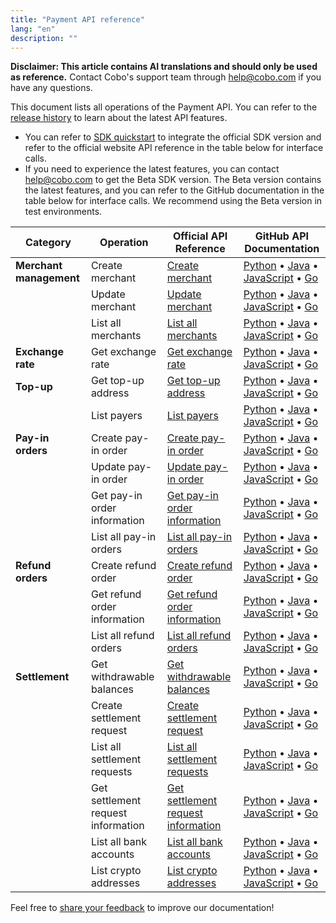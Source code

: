 ```yaml
---
title: "Payment API reference"
lang: "en"
description: ""
---
```


<Note>**Disclaimer: This article contains AI translations and should only be used as reference.** Contact Cobo's support team through [help@cobo.com](mailto:help@cobo.com) if you have any questions.</Note>

This document lists all operations of the Payment API. You can refer to the [release history](/v2/payments/changelog) to learn about the latest API features.

- You can refer to [SDK quickstart](/v2/developer-tools/quickstart-python) to integrate the official SDK version and refer to the official website API reference in the table below for interface calls.
- If you need to experience the latest features, you can contact [help@cobo.com](mailto:help@cobo.com) to get the Beta SDK version. The Beta version contains the latest features, and you can refer to the GitHub documentation in the table below for interface calls. We recommend using the Beta version in test environments.

| Category | Operation | Official API Reference | GitHub API Documentation |
|------|------|----------|------------|
| **Merchant management** | Create merchant | [Create merchant](/v2/api-references/payment/create-merchant) | [Python](https://github.com/CoboGlobal/cobo-waas2-python-sdk/blob/payment/docs/PaymentApi.md#create_merchant) • [Java](https://github.com/CoboGlobal/cobo-waas2-java-sdk/blob/payment/docs/PaymentApi.md#createMerchant) • [JavaScript](https://github.com/CoboGlobal/cobo-waas2-js-sdk/blob/payment/docs/PaymentApi.md#createMerchant) • [Go](https://github.com/CoboGlobal/cobo-waas2-go-sdk/blob/payment/docs/PaymentAPI.md#createmerchant) |
|  | Update merchant | [Update merchant](/v2/api-references/payment/update-merchant) | [Python](https://github.com/CoboGlobal/cobo-waas2-python-sdk/blob/payment/docs/PaymentApi.md#update_merchant_by_id) • [Java](https://github.com/CoboGlobal/cobo-waas2-java-sdk/blob/payment/docs/PaymentApi.md#updateMerchantById) • [JavaScript](https://github.com/CoboGlobal/cobo-waas2-js-sdk/blob/payment/docs/PaymentApi.md#updateMerchantById) • [Go](https://github.com/CoboGlobal/cobo-waas2-go-sdk/blob/payment/docs/PaymentAPI.md#updatemerchantbyid) |
|  | List all merchants | [List all merchants](/v2/api-references/payment/list-all-merchants) | [Python](https://github.com/CoboGlobal/cobo-waas2-python-sdk/blob/payment/docs/PaymentApi.md#list_merchants) • [Java](https://github.com/CoboGlobal/cobo-waas2-java-sdk/blob/payment/docs/PaymentApi.md#listMerchants) • [JavaScript](https://github.com/CoboGlobal/cobo-waas2-js-sdk/blob/payment/docs/PaymentApi.md#listMerchants) • [Go](https://github.com/CoboGlobal/cobo-waas2-go-sdk/blob/payment/docs/PaymentAPI.md#listmerchants) |
| **Exchange rate** | Get exchange rate | [Get exchange rate](/v2/api-references/payment/get-exchange-rate) | [Python](https://github.com/CoboGlobal/cobo-waas2-python-sdk/blob/payment/docs/PaymentApi.md#get_exchange_rate) • [Java](https://github.com/CoboGlobal/cobo-waas2-java-sdk/blob/payment/docs/PaymentApi.md#getExchangeRate) • [JavaScript](https://github.com/CoboGlobal/cobo-waas2-js-sdk/blob/payment/docs/PaymentApi.md#getExchangeRate) • [Go](https://github.com/CoboGlobal/cobo-waas2-go-sdk/blob/payment/docs/PaymentAPI.md#getexchangerate) |
| **Top-up** | Get top-up address | [Get top-up address](/v2/api-references/payment/get-top-up-address) | [Python](https://github.com/CoboGlobal/cobo-waas2-python-sdk/blob/payment/docs/PaymentApi.md#get_top_up_address) • [Java](https://github.com/CoboGlobal/cobo-waas2-java-sdk/blob/payment/docs/PaymentApi.md#getTopUpAddress) • [JavaScript](https://github.com/CoboGlobal/cobo-waas2-js-sdk/blob/payment/docs/PaymentApi.md#getTopUpAddress) • [Go](https://github.com/CoboGlobal/cobo-waas2-go-sdk/blob/payment/docs/PaymentAPI.md#gettopupaddress) |
|  | List payers | [List payers](/v2/api-references/payment/list-payers) | [Python](https://github.com/CoboGlobal/cobo-waas2-python-sdk/blob/payment/docs/PaymentApi.md#list_top_up_payers) • [Java](https://github.com/CoboGlobal/cobo-waas2-java-sdk/blob/payment/docs/PaymentApi.md#listTopUpPayers) • [JavaScript](https://github.com/CoboGlobal/cobo-waas2-js-sdk/blob/payment/docs/PaymentApi.md#listTopUpPayers) • [Go](https://github.com/CoboGlobal/cobo-waas2-go-sdk/blob/payment/docs/PaymentAPI.md#ListTopUpPayers) |
| **Pay-in orders** | Create pay-in order | [Create pay-in order](/v2/api-references/payment/create-pay-in-order) | [Python](https://github.com/CoboGlobal/cobo-waas2-python-sdk/blob/payment/docs/PaymentApi.md#create_payment_order) • [Java](https://github.com/CoboGlobal/cobo-waas2-java-sdk/blob/payment/docs/PaymentApi.md#createPaymentOrder) • [JavaScript](https://github.com/CoboGlobal/cobo-waas2-js-sdk/blob/payment/docs/PaymentApi.md#createPaymentOrder) • [Go](https://github.com/CoboGlobal/cobo-waas2-go-sdk/blob/payment/docs/PaymentAPI.md#CreatePaymentOrder) |
|  | Update pay-in order | [Update pay-in order](/v2/api-references/payment/update-pay-in-order) | [Python](https://github.com/CoboGlobal/cobo-waas2-python-sdk/blob/payment/docs/PaymentApi.md#update_payment_order) • [Java](https://github.com/CoboGlobal/cobo-waas2-java-sdk/blob/payment/docs/PaymentApi.md#updatePaymentOrder) • [JavaScript](https://github.com/CoboGlobal/cobo-waas2-js-sdk/blob/payment/docs/PaymentApi.md#updatePaymentOrder) • [Go](https://github.com/CoboGlobal/cobo-waas2-go-sdk/blob/payment/docs/PaymentAPI.md#updatepaymentorder) |
|  | Get pay-in order information | [Get pay-in order information](/v2/api-references/payment/get-pay-in-order-information) | [Python](https://github.com/CoboGlobal/cobo-waas2-python-sdk/blob/payment/docs/PaymentApi.md#get_payment_order_detail_by_id) • [Java](https://github.com/CoboGlobal/cobo-waas2-java-sdk/blob/payment/docs/PaymentApi.md#getPaymentOrderDetailById) • [JavaScript](https://github.com/CoboGlobal/cobo-waas2-js-sdk/blob/payment/docs/PaymentApi.md#getPaymentOrderDetailById) • [Go](https://github.com/CoboGlobal/cobo-waas2-go-sdk/blob/payment/docs/PaymentAPI.md#getpaymentorderdetailbyid) |
|  | List all pay-in orders | [List all pay-in orders](/v2/api-references/payment/list-all-pay-in-orders) | [Python](https://github.com/CoboGlobal/cobo-waas2-python-sdk/blob/payment/docs/PaymentApi.md#list_payment_orders) • [Java](https://github.com/CoboGlobal/cobo-waas2-java-sdk/blob/payment/docs/PaymentApi.md#listPaymentOrders) • [JavaScript](https://github.com/CoboGlobal/cobo-waas2-js-sdk/blob/payment/docs/PaymentApi.md#listPaymentOrders) • [Go](https://github.com/CoboGlobal/cobo-waas2-go-sdk/blob/payment/docs/PaymentAPI.md#listpaymentorders) |
| **Refund orders** | Create refund order | [Create refund order](/v2/api-references/payment/create-refund-order) | [Python](https://github.com/CoboGlobal/cobo-waas2-python-sdk/blob/payment/docs/PaymentApi.md#create_refund) • [Java](https://github.com/CoboGlobal/cobo-waas2-java-sdk/blob/payment/docs/PaymentApi.md#createRefund) • [JavaScript](https://github.com/CoboGlobal/cobo-waas2-js-sdk/blob/payment/docs/PaymentApi.md#createRefund) • [Go](https://github.com/CoboGlobal/cobo-waas2-go-sdk/blob/payment/docs/PaymentAPI.md#createrefund) |
|  | Get refund order information | [Get refund order information](/v2/api-references/payment/get-refund-order-information) | [Python](https://github.com/CoboGlobal/cobo-waas2-python-sdk/blob/payment/docs/PaymentApi.md#get_refund_detail_by_id) • [Java](https://github.com/CoboGlobal/cobo-waas2-java-sdk/blob/payment/docs/PaymentApi.md#getRefundDetailById) • [JavaScript](https://github.com/CoboGlobal/cobo-waas2-js-sdk/blob/payment/docs/PaymentApi.md#getRefundDetailById) • [Go](https://github.com/CoboGlobal/cobo-waas2-go-sdk/blob/payment/docs/PaymentAPI.md#getrefunddetailbyid) |
|  | List all refund orders | [List all refund orders](/v2/api-references/payment/list-all-refund-orders) | [Python](https://github.com/CoboGlobal/cobo-waas2-python-sdk/blob/payment/docs/PaymentApi.md#get_refunds) • [Java](https://github.com/CoboGlobal/cobo-waas2-java-sdk/blob/payment/docs/PaymentApi.md#getRefunds) • [JavaScript](https://github.com/CoboGlobal/cobo-waas2-js-sdk/blob/payment/docs/PaymentApi.md#getRefunds) • [Go](https://github.com/CoboGlobal/cobo-waas2-go-sdk/blob/payment/docs/PaymentAPI.md#getrefunds) |
| **Settlement** | Get withdrawable balances | [Get withdrawable balances](/v2/api-references/payment/get-withdrawable-balances) | [Python](https://github.com/CoboGlobal/cobo-waas2-python-sdk/blob/payment/docs/PaymentApi.md#get_settlement_info_by_ids) • [Java](https://github.com/CoboGlobal/cobo-waas2-java-sdk/blob/payment/docs/PaymentApi.md#getSettlementInfoByIds) • [JavaScript](https://github.com/CoboGlobal/cobo-waas2-js-sdk/blob/payment/docs/PaymentApi.md#getSettlementInfoByIds) • [Go](https://github.com/CoboGlobal/cobo-waas2-go-sdk/blob/payment/docs/PaymentAPI.md#getsettlementinfobyids) |
|  | Create settlement request | [Create settlement request](/v2/api-references/payment/create-settlement-request) | [Python](https://github.com/CoboGlobal/cobo-waas2-python-sdk/blob/payment/docs/PaymentApi.md#create_settlement_request) • [Java](https://github.com/CoboGlobal/cobo-waas2-java-sdk/blob/payment/docs/PaymentApi.md#createSettlementRequest) • [JavaScript](https://github.com/CoboGlobal/cobo-waas2-js-sdk/blob/payment/docs/PaymentApi.md#createSettlementRequest) • [Go](https://github.com/CoboGlobal/cobo-waas2-go-sdk/blob/payment/docs/PaymentAPI.md#createsettlementrequest) |
|  | List all settlement requests | [List all settlement requests](/v2/api-references/payment/list-all-settlement-requests) | [Python](https://github.com/CoboGlobal/cobo-waas2-python-sdk/blob/payment/docs/PaymentApi.md#list_settlement_requests) • [Java](https://github.com/CoboGlobal/cobo-waas2-java-sdk/blob/payment/docs/PaymentApi.md#listSettlementRequests) • [JavaScript](https://github.com/CoboGlobal/cobo-waas2-js-sdk/blob/payment/docs/PaymentApi.md#listSettlementRequests) • [Go](https://github.com/CoboGlobal/cobo-waas2-go-sdk/blob/payment/docs/PaymentAPI.md#listsettlementrequests) |
|  | Get settlement request information | [Get settlement request information](/v2/api-references/payment/get-settlement-request-information) | [Python](https://github.com/CoboGlobal/cobo-waas2-python-sdk/blob/payment/docs/PaymentApi.md#get_settlement_by_id) • [Java](https://github.com/CoboGlobal/cobo-waas2-java-sdk/blob/payment/docs/PaymentApi.md#getSettlementById) • [JavaScript](https://github.com/CoboGlobal/cobo-waas2-js-sdk/blob/payment/docs/PaymentApi.md#getSettlementById) • [Go](https://github.com/CoboGlobal/cobo-waas2-go-sdk/blob/payment/docs/PaymentAPI.md#getsettlementbyid) |
|  | List all bank accounts | [List all bank accounts](/v2/api-references/payment/list-all-bank-accounts) | [Python](https://github.com/CoboGlobal/cobo-waas2-python-sdk/blob/payment/docs/PaymentApi.md#list_bank_accounts) • [Java](https://github.com/CoboGlobal/cobo-waas2-java-sdk/blob/payment/docs/PaymentApi.md#listBankAccounts) • [JavaScript](https://github.com/CoboGlobal/cobo-waas2-js-sdk/blob/payment/docs/PaymentApi.md#listBankAccounts) • [Go](https://github.com/CoboGlobal/cobo-waas2-go-sdk/blob/payment/docs/PaymentAPI.md#listbankaccounts) |
|  | List crypto addresses | [List crypto addresses](/v2/api-references/payment/list-crypto-addresses) | [Python](https://github.com/CoboGlobal/cobo-waas2-python-sdk/blob/payment/docs/PaymentApi.md#list_crypto_addresses) • [Java](https://github.com/CoboGlobal/cobo-waas2-java-sdk/blob/payment/docs/PaymentApi.md#listCryptoAddresses) • [JavaScript](https://github.com/CoboGlobal/cobo-waas2-js-sdk/blob/payment/docs/PaymentApi.md#listCryptoAddresses) • [Go](https://github.com/CoboGlobal/cobo-waas2-go-sdk/blob/payment/docs/PaymentAPI.md#listcryptoaddresses) |

<Tip>Feel free to [share your feedback](https://forms.zohopublic.com/cobo/form/DocumentFeedbackForm/formperma/QvLOhxJv1_JMsJ-1dleZ8Itb_7rzN-LtgvsDdxosoVI) to improve our documentation!</Tip> 